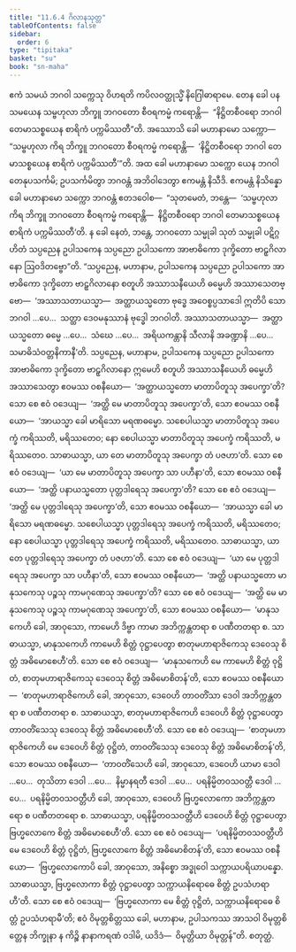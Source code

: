 ```yaml
---
title: "11.6.4 ဂိလာနသုတ္တ"
tableOfContents: false
sidebar:
  order: 6
type: "tipitaka"
basket: "su"
book: "sn-maha"
---
```



<DynamicBreadcrumb />

<Division number="1050" book="sn-maha">

<Paragraph number="2110" book="sn-maha">
ဧကံ သမယံ ဘဂဝါ သက္ကေသု ဝိဟရတိ ကပိလဝတ္ထုသ္မိံ နိဂြေါဓာရာမေ. တေန ခေါ ပန သမယေန သမ္ဗဟုလာ ဘိက္ခူ ဘဂဝတော စီဝရကမ္မံ ကရောန္တိ—  “နိဋ္ဌိတစီဝရော ဘဂဝါ တေမာသစ္စယေန စာရိကံ ပက္ကမိဿတီ”တိ. အဿောသိ ခေါ မဟာနာမော သက္ကော—  “သမ္ဗဟုလာ ကိရ ဘိက္ခူ ဘဂဝတော စီဝရကမ္မံ ကရောန္တိ—  ‘နိဋ္ဌိတစီဝရော ဘဂဝါ တေမာသစ္စယေန စာရိကံ ပက္ကမိဿတီ’”တိ. အထ ခေါ မဟာနာမော သက္ကော ယေန ဘဂဝါ တေနုပသင်္ကမိ; ဥပသင်္ကမိတွာ ဘဂဝန္တံ အဘိဝါဒေတွာ ဧကမန္တံ နိသီဒိ. ဧကမန္တံ နိသိန္နော ခေါ မဟာနာမော သက္ကော ဘဂဝန္တံ ဧတဒဝေါစ—  “သုတမေတံ, ဘန္တေ—  ‘သမ္ဗဟုလာ ကိရ ဘိက္ခူ ဘဂဝတော စီဝရကမ္မံ ကရောန္တိ—  နိဋ္ဌိတစီဝရော ဘဂဝါ တေမာသစ္စယေန စာရိကံ ပက္ကမိဿတီ’တိ. န ခေါ နေတံ, ဘန္တေ, ဘဂဝတော သမ္မုခါ သုတံ သမ္မုခါ ပဋိဂ္ဂဟိတံ သပ္ပညေန ဥပါသကေန သပ္ပညော ဥပါသကော အာဗာဓိကော ဒုက္ခိတော ဗာဠှဂိလာနော ဩဝဒိတဗ္ဗော”တိ.
</Paragraph>

<Paragraph number="2111" book="sn-maha">
“သပ္ပညေန, မဟာနာမ, ဥပါသကေန သပ္ပညော ဥပါသကော အာဗာဓိကော ဒုက္ခိတော ဗာဠှဂိလာနော စတူဟိ အဿာသနီယေဟိ ဓမ္မေဟိ အဿာသေတဗ္ဗော—  ‘အဿာသတာယသ္မာ—  အတ္ထာယသ္မတော ဗုဒ္ဓေ အဝေစ္စပ္ပသာဒေါ ဣတိပိ သော ဘဂဝါ …ပေ…  သတ္ထာ ဒေဝမနုဿာနံ ဗုဒ္ဓေါ ဘဂဝါတိ. အဿာသတာယသ္မာ—  အတ္ထာယသ္မတော ဓမ္မေ …ပေ…  သံဃေ …ပေ…  အရိယကန္တာနိ သီလာနိ အခဏ္ဍာနိ …ပေ…  သမာဓိသံဝတ္တနိကာနီ’တိ.
</Paragraph>

<Paragraph number="2112" book="sn-maha">
သပ္ပညေန, မဟာနာမ, ဥပါသကေန သပ္ပညော ဥပါသကော အာဗာဓိကော ဒုက္ခိတော ဗာဠှဂိလာနော ဣမေဟိ စတူဟိ အဿာသနီယေဟိ ဓမ္မေဟိ အဿာသေတွာ ဧဝမဿ ဝစနီယော—  ‘အတ္ထာယသ္မတော မာတာပိတူသု အပေက္ခာ’တိ? သော စေ ဧဝံ ဝဒေယျ—  ‘အတ္ထိ မေ မာတာပိတူသု အပေက္ခာ’တိ, သော ဧဝမဿ ဝစနီယော—  ‘အာယသ္မာ ခေါ မာရိသော မရဏဓမ္မော. သစေပါယသ္မာ မာတာပိတူသု အပေက္ခံ ကရိဿတိ, မရိဿတေဝ; နော စေပါယသ္မာ မာတာပိတူသု အပေက္ခံ ကရိဿတိ, မရိဿတေဝ. သာဓာယသ္မာ, ယာ တေ မာတာပိတူသု အပေက္ခာ တံ ပဇဟာ’တိ.
</Paragraph>

<Paragraph number="2113" book="sn-maha">
သော စေ ဧဝံ ဝဒေယျ—  ‘ယာ မေ မာတာပိတူသု အပေက္ခာ သာ ပဟီနာ’တိ, သော ဧဝမဿ ဝစနီယော—  ‘အတ္ထိ ပနာယသ္မတော ပုတ္တဒါရေသု အပေက္ခာ’တိ? သော စေ ဧဝံ ဝဒေယျ—  ‘အတ္ထိ မေ ပုတ္တဒါရေသု အပေက္ခာ’တိ, သော ဧဝမဿ ဝစနီယော—  ‘အာယသ္မာ ခေါ မာရိသော မရဏဓမ္မော. သစေပါယသ္မာ ပုတ္တဒါရေသု အပေက္ခံ ကရိဿတိ, မရိဿတေဝ; နော စေပါယသ္မာ ပုတ္တဒါရေသု အပေက္ခံ ကရိဿတိ, မရိဿတေဝ. သာဓာယသ္မာ, ယာ တေ ပုတ္တဒါရေသု အပေက္ခာ တံ ပဇဟာ’တိ.
</Paragraph>

<Paragraph number="2114" book="sn-maha">
သော စေ ဧဝံ ဝဒေယျ—  ‘ယာ မေ ပုတ္တဒါရေသု အပေက္ခာ သာ ပဟီနာ’တိ, သော ဧဝမဿ ဝစနီယော—  ‘အတ္ထိ ပနာယသ္မတော မာနုသကေသု ပဉ္စသု ကာမဂုဏေသု အပေက္ခာ’တိ? သော စေ ဧဝံ ဝဒေယျ—  ‘အတ္ထိ မေ မာနုသကေသု ပဉ္စသု ကာမဂုဏေသု အပေက္ခာ’တိ, သော ဧဝမဿ ဝစနီယော—  ‘မာနုသကေဟိ ခေါ, အာဝုသော, ကာမေဟိ ဒိဗ္ဗာ ကာမာ အဘိက္ကန္တတရာ စ ပဏီတတရာ စ. သာဓာယသ္မာ, မာနုသကေဟိ ကာမေဟိ စိတ္တံ ဝုဋ္ဌာပေတွာ စာတုမဟာရာဇိကေသု ဒေဝေသု စိတ္တံ အဓိမောစေဟီ’တိ.
</Paragraph>

<Paragraph number="2115" book="sn-maha">
သော စေ ဧဝံ ဝဒေယျ—  ‘မာနုသကေဟိ မေ ကာမေဟိ စိတ္တံ ဝုဋ္ဌိတံ, စာတုမဟာရာဇိကေသု ဒေဝေသု စိတ္တံ အဓိမောစိတန်’တိ, သော ဧဝမဿ ဝစနီယော—  ‘စာတုမဟာရာဇိကေဟိ ခေါ, အာဝုသော, ဒေဝေဟိ တာဝတိံသာ ဒေဝါ အဘိက္ကန္တတရာ စ ပဏီတတရာ စ. သာဓာယသ္မာ, စာတုမဟာရာဇိကေဟိ ဒေဝေဟိ စိတ္တံ ဝုဋ္ဌာပေတွာ တာဝတိံသေသု ဒေဝေသု စိတ္တံ အဓိမောစေဟီ’တိ.
</Paragraph>

<Paragraph number="2116" book="sn-maha">
သော စေ ဧဝံ ဝဒေယျ—  ‘စာတုမဟာရာဇိကေဟိ မေ ဒေဝေဟိ စိတ္တံ ဝုဋ္ဌိတံ, တာဝတိံသေသု ဒေဝေသု စိတ္တံ အဓိမောစိတန်’တိ, သော ဧဝမဿ ဝစနီယော—  ‘တာဝတိံသေဟိ ခေါ, အာဝုသော, ဒေဝေဟိ ယာမာ ဒေဝါ …ပေ…  တုသိတာ ဒေဝါ …ပေ…  နိမ္မာနရတီ ဒေဝါ …ပေ…  ပရနိမ္မိတဝသဝတ္တီ ဒေဝါ …ပေ…  ပရနိမ္မိတဝသဝတ္တီဟိ ခေါ, အာဝုသော, ဒေဝေဟိ ဗြဟ္မလောကော အဘိက္ကန္တတရော စ ပဏီတတရော စ. သာဓာယသ္မာ, ပရနိမ္မိတဝသဝတ္တီဟိ ဒေဝေဟိ စိတ္တံ ဝုဋ္ဌာပေတွာ ဗြဟ္မလောကေ စိတ္တံ အဓိမောစေဟီ’တိ. သော စေ ဧဝံ ဝဒေယျ—  ‘ပရနိမ္မိတဝသဝတ္တီဟိ မေ ဒေဝေဟိ စိတ္တံ ဝုဋ္ဌိတံ, ဗြဟ္မလောကေ စိတ္တံ အဓိမောစိတန်’တိ, သော ဧဝမဿ ဝစနီယော—  ‘ဗြဟ္မလောကောပိ ခေါ, အာဝုသော, အနိစ္စော အဒ္ဓုဝေါ သက္ကာယပရိယာပန္နော. သာဓာယသ္မာ, ဗြဟ္မလောကာ စိတ္တံ ဝုဋ္ဌာပေတွာ သက္ကာယနိရောဓေ စိတ္တံ ဥပသံဟရာဟီ’တိ.
</Paragraph>

<Paragraph number="2117" book="sn-maha">
သော စေ ဧဝံ ဝဒေယျ—  ‘ဗြဟ္မလောကာ မေ စိတ္တံ ဝုဋ္ဌိတံ, သက္ကာယနိရောဓေ စိတ္တံ ဥပသံဟရာမီ’တိ; ဧဝံ ဝိမုတ္တစိတ္တဿ ခေါ, မဟာနာမ, ဥပါသကဿ အာသဝါ ဝိမုတ္တစိတ္တေန ဘိက္ခုနာ န ကိဉ္စိ နာနာကရဏံ ဝဒါမိ, ယဒိဒံ—  ဝိမုတ္တိယာ ဝိမုတ္တန်”တိ.

</Paragraph>
</Division>

<Paragraph number="2118" type="center" book="sn-maha">
စတုတ္ထံ.
</Paragraph>